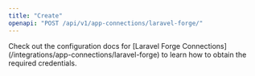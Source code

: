 ```yaml
---
title: "Create"
openapi: "POST /api/v1/app-connections/laravel-forge/"
---
```


<Note>
  Check out the configuration docs for [Laravel Forge
  Connections](/integrations/app-connections/laravel-forge) to learn how to
  obtain the required credentials.
</Note>
